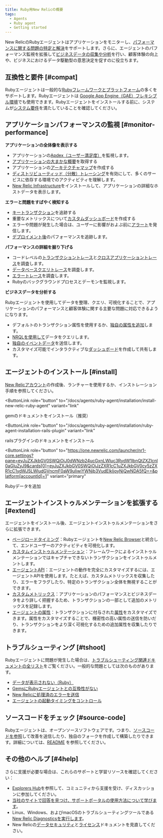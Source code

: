 ```yaml
---
title: Ruby用New Relicの概要
tags:
  - Agents
  - Ruby agent
  - Getting started
---
```


New RelicのRubyエージェントはアプリケーションをモニターし、[パフォーマンスに関する問題の特定と解決](#monitor-performance)をサポートします。さらに、エージェントのパフォーマンス監視を拡張して[ビジネスデータの収集や分析](#business-data)を行い、顧客体験の向上や、ビジネスにおけるデータ駆動型の意思決定を促すのに役立ちます。

## 互換性と要件 [#compat]

Rubyエージェントは一般的な[Rubyフレームワークとプラットフォーム](/docs/agents/ruby-agent/getting-started/supported-frameworks)の多くをサポートします。Rubyエージェントは [Google App Engine（GAE）フレキシブル環境](/docs/agents/ruby-agent/installation/install-new-relic-ruby-agent-gae-flexible-environment)でも使用できます。Rubyエージェントをインストールする前に、システムが[システム要件](/docs/agents/ruby-agent/getting-started/ruby-agent-compatibility-requirements)を満たしていることを確認してください。

## アプリケーションパフォーマンスの監視 [#monitor-performance]

**アプリケーションの全体像を表示する**

* アプリケーションの[Apdex（ユーザー満足度）](/docs/apm/new-relic-apm/apdex/apdex-measuring-user-satisfaction)を監視します。
* [アプリケーションの大まかな概要](/docs/apm/applications-menu/monitoring/apm-overview-page)を取得する
* アプリケーションの[アーキテクチャマップ](/docs/data-analysis/user-interface-functions/view-your-data/service-maps-visualize-monitor-apps-entire-architecture)を作成する
* [ディストリビューティッド（分散）トレーシング](/docs/apm/distributed-tracing/getting-started/introduction-distributed-tracing)を有効にして、多くのサービスに依存する環境でのアクティビティを理解します。
* [New Relic Infrastructure](/docs/infrastructure)をインストールして、アプリケーションの詳細なホストデータを表示します。

**エラーと問題をすばやく検知する**

* [キートランザクション](/docs/apm/transactions/key-transactions/key-transactions-tracking-important-transactions-or-events)を追跡する
* 重要なメトリックスについて[カスタムダッシュボード](/docs/insights/use-insights-ui/advanced-ui-tasks/add-edit-copy-insights-dashboards)を作成する
* エラーや問題が発生した場合は、ユーザーに影響がおよぶ前に[アラート](/docs/alerts/alert-policies/understanding-alert-policies/alerting-new-relic)を発信します。
* [デプロイメント後](/docs/agents/ruby-agent/features/recording-deployments-ruby-agent)のパフォーマンスを追跡します。

**パフォーマンスの詳細を掘り下げる**

* コードレベルの[トランザクショントレース](/docs/apm/transactions/transaction-traces/transaction-traces)と[クロスアプリケーショントレース](/docs/agents/ruby-agent/features/cross-application-tracing-ruby)を調査します。
* [データベースクエリトレース](/docs/apm/transactions/transaction-traces/sql-statements)を調査します。
* [エラートレース](/docs/apm/applications-menu/events/viewing-apm-errors-error-traces)を調査します。
* [](/docs/agents/ruby-agent/background-jobs/monitoring-ruby-background-processes-daemons)Rubyのバックグラウンドプロセスとデーモンを監視します。

**ビジネスデータを分析する**

Rubyエージェントを使用してデータを整理、クエリ、可視化することで、アプリケーションのパフォーマンスと顧客体験に関する主要な問題に対応できるようになります。

* デフォルトのトランザクション属性を使用するか、[独自の属性を追加](/docs/using-new-relic/data/customize-data/collect-custom-attributes)します。
* [NRQLを使用して](/docs/query-your-data/nrql-new-relic-query-language/get-started/introduction-nrql-new-relics-query-language)データをクエリします。
* [独自のイベントデータ](/docs/apm/new-relic-apm/getting-started/introduction-apm)を送信します。
* カスタマイズ可能でインタラクティブな[ダッシュボード](/docs/query-your-data/explore-query-data/dashboards/introduction-new-relic-one-dashboards)を作成して共有します。

## エージェントのインストール [#install]

[New Relicアカウント](/docs/subscriptions/creating-your-new-relic-account)の作成後、ランチャーを使用するか、インストレーション手順を参照してください。

<ButtonLink
  role="button"
  to="/docs/agents/ruby-agent/installation/install-new-relic-ruby-agent"
  variant="link"
>
  gemのドキュメントをインストール（推奨）
</ButtonLink>

<ButtonLink
  role="button"
  to="/docs/agents/ruby-agent/installation/ruby-agent-installation-rails-plugin"
  variant="link"
>
  railsプラグインのドキュメントをインストール
</ButtonLink>

<ButtonLink
  role="button"
  to="https://one.newrelic.com/launcher/nr1-core.settings?pane=eyJuZXJkbGV0SWQiOiJ0dWNzb24ucGxnLWluc3RydW1lbnQtZXZlcnl0aGluZyJ9&cards[0]=eyJuZXJkbGV0SWQiOiJzZXR1cC1uZXJkbGV0cy5zZXR1cC1ydWJ5LWludGVncmF0aW9uIiwiYWNjb3VudElkIjoyNjQwNDA5fQ==&platform[accountId]=1"
  variant="primary"
>
  Rubyデータを追加
</ButtonLink>

## エージェントインストゥルメンテーションを拡張する [#extend]

エージェントをインストール後、エージェントインストゥルメンテーションをさらに拡張できます。

* [ページロードタイミング](/docs/agents/ruby-agent/features/page-load-timing-ruby)：Rubyエージェントを[New Relic Browser](/docs/browser/new-relic-browser/getting-started/new-relic-browser)と統合して、エンドユーザーのアクティビティを可視化します。
* [カスタムインストゥルメンテーション](/docs/agents/ruby-agent/features/ruby-custom-instrumentation)：フレームワークによるインストゥルメンテーションではキャプチャできないトランザクションをインストゥルメントします。
* [エージェントAPI](/docs/agents/ruby-agent/customization/ruby-agent-api-guide)：エージェントの動作を完全にカスタマイズするには、エージェントAPIを使用します。たとえば、カスタムメトリックスを収集したり、エラーをフラグしたり、特定のトランザクション全体を無視することができます。
* [カスタムメトリックス](/docs/agents/ruby-agent/features/ruby-custom-metrics)：アプリケーションのパフォーマンスとビジネスデータをより詳しく把握するため、トランザクションの一部として追加のメトリックスを記録します。
* [エージェントの属性](/docs/agents/ruby-agent/attributes/ruby-agent-attributes)：トランザクションに付与された[属性](/docs/agents/manage-apm-agents/agent-metrics/agent-attributes)をカスタマイズできます。属性をカスタマイズすることで、機密性の高い属性の送信を防いだり、トランザクションをより深く可視化するための追加属性を収集したりできます。

## トラブルシューティング [#tshoot]

Rubyエージェントに問題が発生した場合は、[トラブルシューティング関連ドキュメントの全リスト](/docs/agents/ruby-agent/troubleshooting)をご覧ください。一般的な問題としては次のものがあります。

* [データが表示されない（Ruby）](/docs/agents/ruby-agent/troubleshooting/no-data-appears-ruby)
* [GemsにRubyエージェントとの互換性がない](/docs/agents/ruby-agent/troubleshooting/incompatible-gems)
* [New Relicに処理済のエラーを送信](/docs/agents/ruby-agent/troubleshooting/sending-new-relic-handled-errors)
* [エージェントの起動タイミングをコントロール](/docs/agents/ruby-agent/troubleshooting/controlling-when-ruby-agent-starts)

## ソースコードをチェック [#source-code]

Rubyエージェントは、オープンソースソフトウェアです。つまり、[ソースコードを参照](https://github.com/newrelic/newrelic-ruby-agent "新しいウィンドウにリンクが開きます。")して改善を送信したり、独自のフォークを作成して構築したりできます。詳細については、[README](https://github.com/newrelic/newrelic-ruby-agent/blob/main/README.md "新しいウィンドウにリンクが開きます。") を参照してください。

## その他のヘルプ [#4help]

さらに支援が必要な場合は、これらのサポートと学習リソースを確認してください：

* [Explorers Hub](https://discuss.newrelic.com/)を参照して、コミュニティから支援を受け、ディスカッションに参加してください。
* [当社のサイトで回答を見つけ、サポートポータルの使用方法について学びます](/docs/using-new-relic/welcome-new-relic/get-started/find-help-use-support-portal)。
* Linux、Windows、およびmacOSのトラブルシューティングツールである[New Relic Diagnosticsを実行します](/docs/using-new-relic/cross-product-functions/troubleshooting/new-relic-diagnostics)。
* New Relicの[データセキュリティ](/docs/security)と[ライセンス](/docs/licenses)ドキュメントを見直してください。
